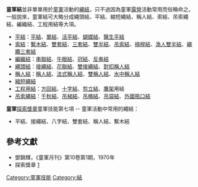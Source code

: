 {{no footnotes|time=2017-06-02T05:31:08+00:00}}
{{refimprove|time=2017-06-02T05:31:08+00:00}}
{{Scout Portal}}
'''童軍結'''並非單單用於[[童軍|童軍]]活動的[[繩結|繩結]]，只不過因為童軍[[露營|露營]]活動常用而俗稱命之。一般說來，童軍結可大略分成繩頭結、平結、縮短繩結、稱人結、索結、吊索繩結、編織結、工程用結等大項。

*[[平結|平結]]：[[平結|平結]]、[[單結|單結]]、[[活平結|活平結]]、[[蝴蝶結_(裝飾)|蝴蝶結]]、[[醫生平結|醫生平結]]
*[[索結|索結]]：[[繫木結|繫木結]]、[[雙套結|雙套結]]、[[三套結|三套結]]、[[雙半結|雙半結]]、[[吊索結|吊索結]]、[[槓桿結|槓桿結]]、[[漁人雙半結|漁人雙半結]]、[[繩纜三套結|繩纜三套結]]
*[[編織結|編織結]]：[[串聯結|串聯結]]、[[牛眼結|牛眼結]]、[[冠結|冠結]]、[[反串結|反串結]]
*[[繩頭結|繩頭結]]：[[接繩結|接繩結]]、[[花聯結|花聯結]]、[[雙接繩結|雙接繩結]]、[[對扣稱人結|對扣稱人結]]
*[[稱人結|稱人結]]：[[稱人結|稱人結]]、[[法式稱人結|法式稱人結]]、[[雙稱人結|雙稱人結]]、[[水中稱人結|水中稱人結]]
*[[縮短繩結|縮短繩結]]
*[[工程用結|工程用結]]：[[方回結|方回結]]、[[十字結|十字結]]、[[剪立結|剪立結]]、[[鷹架|鷹架]]用結
*[[吊索繩結|吊索繩結]]：[[千秋結|千秋結]]、[[吊梯結|吊梯結]]、[[吊桶結|吊桶結]]、[[吊袋結|吊袋結]]、[[外國瓶口結|外國瓶口結]]

'''童軍'''[[探索獎章|探索獎章]]童軍技能第七項 -- 童軍活動中常用的繩結：
*平結、接繩結、八字結、雙套結、稱人結、繫木結

==參考文獻==
*鄧錦輝，《童軍月刊》第10卷第1期，1970年
*探索獎章 [http://www.scout.org.hk/supplement/chi/training_scheme/PathfinderAward_TC.pdf] {{Wayback|url=http://www.scout.org.hk/supplement/chi/training_scheme/PathfinderAward_TC.pdf |date=20081221073315 }}

[[Category:童軍技能|Category:童軍技能]]
[[Category:結|Category:結]]